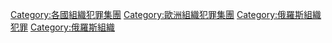 [[Category:各國組織犯罪集團|Category:各國組織犯罪集團]]
[[Category:歐洲組織犯罪集團|Category:歐洲組織犯罪集團]]
[[Category:俄羅斯組織犯罪|Category:俄羅斯組織犯罪]]
[[Category:俄羅斯組織|Category:俄羅斯組織]]